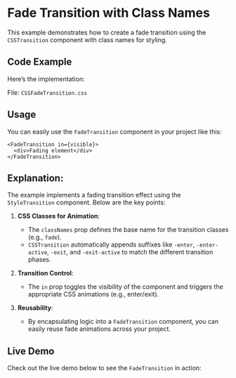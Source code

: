 
<Meta title="Examples/Fade Transition/Class Names" />

# Fade Transition with Class Names

This example demonstrates how to create a fade transition using the `CSSTransition` component with class names for styling.

## Code Example

Here’s the implementation:

<Source code={sourceCode} language="tsx" dark />

File: `CSSFadeTransition.css`

<Source code={cssSourceCode} language="css" dark />

## Usage

You can easily use the `FadeTransition` component in your project like this:

```tsx
<FadeTransition in={visible}>
  <div>Fading element</div>
</FadeTransition>
```

## Explanation:

The example implements a fading transition effect using the `StyleTransition` component. Below are the key points:

1. **CSS Classes for Animation**:
   - The `classNames` prop defines the base name for the transition classes (e.g., `fade`).
   - `CSSTransition` automatically appends suffixes like `-enter`, `-enter-active`, `-exit`, and `-exit-active` to match the different transition phases.

2. **Transition Control**:
   - The `in` prop toggles the visibility of the component and triggers the appropriate CSS animations (e.g., enter/exit).

3. **Reusability**:
   - By encapsulating logic into a `FadeTransition` component, you can easily reuse fade animations across your project.

## Live Demo

Check out the live demo below to see the `FadeTransition` in action:

<Canvas of={Stories.Default} />
